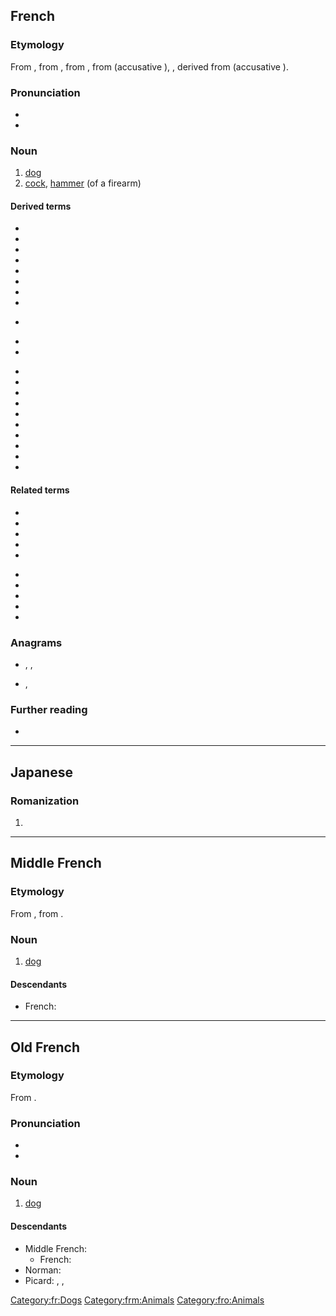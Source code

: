 {{also|Chien|chiên|chiến|chiền}}

==French==

===Etymology===
From {{inh|fr|frm|chien}}, from {{inh|fr|fro|chien}}, from {{inh|fr|la|canis|canis, canem}}, from {{inh|fr|itc-pro|*kō}} (accusative {{m|itc-pro|*kwanem}}), {{inh|fr|ine-pro||*ḱwn-i-}}, derived from {{m|ine-pro|*ḱwṓ}} (accusative {{m|ine-pro|*ḱwónm̥}}).

===Pronunciation===
* {{IPA|[ʃjɛ̃]|[ʃjæ̃]|lang=fr}}
* {{audio|Fr-chien.ogg|audio|lang=fr}}

===Noun===
{{fr-noun|m|f=chienne}}

# [[dog]]
# [[cock]], [[hammer]] (of a firearm)

====Derived terms====
{{top2}}
* {{l|fr|chasse-chien}}
* {{l|fr|chien-assis}}
* {{l|fr|chien chaud}}
* {{l|fr|chien de chasse}}
* {{l|fr|chien de garde}}
* {{l|fr|chien-loup}}
* {{l|fr|chien-rat}}
* {{l|fr|chiennaille}}
* {{l|fr|chienne}} {{g|f}}
* {{l|fr|chienner}}
* {{l|fr|chiennerie}}
{{mid2}}
* {{l|fr|crève-chien}}
* {{l|fr|dent-de-chien}}
* {{l|fr|en chien de fusil}}
* {{l|fr|langue-de-chien}}
* {{l|fr|maître-chien}}
* {{l|fr|peau-de-chienner}}
* {{l|fr|pique-chien}}
* {{l|fr|six-chiens}}
* {{l|fr|temps de chien}}
* {{l|fr|tue-chien}}
{{bottom}}

====Related terms====
{{top2}}
* {{l|fr|canidé}}
* {{l|fr|canicule}}
* {{l|fr|canin}}
* {{l|fr|canine}}
* {{l|fr|chenêt}}
{{mid2}}
* {{l|fr|chenil}}
* {{l|fr|chenille}}
* {{l|fr|chiot}}
* {{l|fr|cynophile}}
* {{l|fr|cynophilie}}
{{bottom}}

===Anagrams===
* {{l|fr|chine}}, {{l|fr|Chine}}, {{l|fr|chiné}}
* {{l|fr|niche}}, {{l|fr|niché}}

===Further reading===
* {{R:TLFi}}

[[Category:fr:Dogs]]

----

==Japanese==

===Romanization===
{{ja-romaji}}

# {{ja-romanization of|ちえん}}

----

==Middle French==

===Etymology===
From {{inh|frm|fro|chien}}, from {{inh|frm|la|canis|canis, canem}}.

===Noun===
{{frm-noun|m}}

# [[dog]] {{gloss|animal}}

====Descendants====
* French: {{l|fr|chien}}

[[Category:frm:Animals]]

----

==Old French==

===Etymology===
From {{inh|fro|la|canis|canis, canem}}.

===Pronunciation===
* {{IPA|/tʃiẽn/|lang=fro}}
* {{rhymes|ẽn|lang=fro}}

===Noun===
{{fro-noun|m}}

# [[dog]] {{gloss|animal}}

====Descendants====
* Middle French: {{l|frm|chien}}
** French: {{l|fr|chien}}
* Norman: {{l|nrf|tchian}}
* Picard: {{l|pcd|tchien}}, {{l|pcd|kien}}, {{l|pcd|quien}}

[[Category:fro:Animals]]